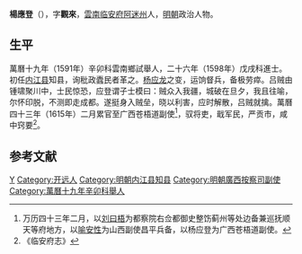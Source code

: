 '''楊應登'''（{{bd|？||？|catIdx=}}），字'''觀來'''，[[雲南|雲南]][[临安府|临安府]][[阿迷州|阿迷州]]人，[[明朝|明朝]]政治人物。

== 生平 ==
萬曆十九年（1591年）辛卯科雲南鄉試舉人，二十六年（1598年）戊戌科進士。初任[[内江县|内江县]]知县，询秕政蠹民者革之。[[杨应龙|杨应龙]]之变，运饷督兵，备极劳瘁。吕贼由锺啸聚川中，士民惊恐，应登谓子士模曰：贼众入我疆，城破在旦夕，我且往喻，尔怀印脱，不测即走成都。遂挺身入贼垒，晓以利害，应时解散，吕贼就擒。萬曆四十三年（1615年）二月累官至广西苍梧道副使<ref>万历四十三年二月，以[[刘曰梧|刘曰梧]]为都察院右佥都御史整饬蓟州等处边备兼巡抚顺天等府地方，以[[喻安性|喻安性]]为山西副使昌平兵备，以杨应登为广西苍梧道副使。</ref>，驭将吏，戢军民，严贡市，咸中窍要<ref>《临安府志》</ref>。

==参考文献==
{{reflist}}

{{start box}}
{{s-off}}
{{s-before|[[沈正隆|沈正隆]]<br>}}
{{s-title|明朝内江县知县|萬曆年間}}
{{s-after|[[胡承詔|胡承詔]]<br>}}
{{end box}}

{{萬曆二十六年戊戌科殿試金榜}}
{{DEFAULTSORT:}}
[[Category:杨姓|Y]]
[[Category:开远人|Category:开远人]]
[[Category:明朝内江县知县|Category:明朝内江县知县]]
[[Category:明朝廣西按察司副使|Category:明朝廣西按察司副使]]
[[Category:萬曆十九年辛卯科舉人|Category:萬曆十九年辛卯科舉人]]